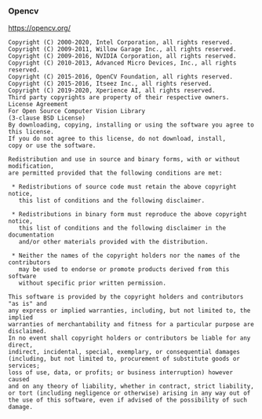 ### Opencv

https://opencv.org/

```text
Copyright (C) 2000-2020, Intel Corporation, all rights reserved.
Copyright (C) 2009-2011, Willow Garage Inc., all rights reserved.
Copyright (C) 2009-2016, NVIDIA Corporation, all rights reserved.
Copyright (C) 2010-2013, Advanced Micro Devices, Inc., all rights reserved.
Copyright (C) 2015-2016, OpenCV Foundation, all rights reserved.
Copyright (C) 2015-2016, Itseez Inc., all rights reserved.
Copyright (C) 2019-2020, Xperience AI, all rights reserved.
Third party copyrights are property of their respective owners.
License Agreement
For Open Source Computer Vision Library
(3-clause BSD License)
By downloading, copying, installing or using the software you agree to this license.
If you do not agree to this license, do not download, install,
copy or use the software.
 
Redistribution and use in source and binary forms, with or without modification,
are permitted provided that the following conditions are met:
 
 * Redistributions of source code must retain the above copyright notice,
   this list of conditions and the following disclaimer.
 
 * Redistributions in binary form must reproduce the above copyright notice,
   this list of conditions and the following disclaimer in the documentation
   and/or other materials provided with the distribution.
 
 * Neither the names of the copyright holders nor the names of the contributors
   may be used to endorse or promote products derived from this software
   without specific prior written permission.
 
This software is provided by the copyright holders and contributors "as is" and
any express or implied warranties, including, but not limited to, the implied
warranties of merchantability and fitness for a particular purpose are disclaimed.
In no event shall copyright holders or contributors be liable for any direct,
indirect, incidental, special, exemplary, or consequential damages
(including, but not limited to, procurement of substitute goods or services;
loss of use, data, or profits; or business interruption) however caused
and on any theory of liability, whether in contract, strict liability,
or tort (including negligence or otherwise) arising in any way out of
the use of this software, even if advised of the possibility of such damage.
```